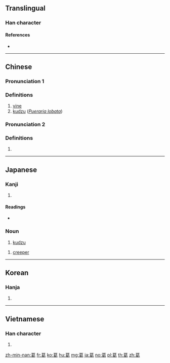 {{character info/new}}
==Translingual==

===Han character===
{{Han char|rn=140|rad=艸|as=09|sn=11|four=44727|canj=TAPV|ids=⿱艹曷}}

====References====
* {{Han ref|kx=1045.100|dkj=31420|dj=1506.060|hdz=53248.030|uh=845B|ud=33883|bh=B8AF|bd=47279}}

----

==Chinese==
{{zh-forms}}

===Pronunciation 1===
{{zh-pron
|m=gé
|c=got3
|mc=y
|oc=y
|ma=
|cat=n
}}

===Definitions===
{{zh-hanzi}}

# [[vine]]
# [[kudzu]] (''[[Pueraria lobata]]'')

===Pronunciation 2===
{{zh-pron
|m=gě
|c=got3
|cat=pn
}}

===Definitions===
{{zh-hanzi}}

# {{surname|lang=zh}}

----

==Japanese==

===Kanji===
{{ja-kanji|grade=|rs=艸09}}

# {{defn|lang=ja|sort=艸09}}

====Readings====
* {{ja-readings|goon=[[かち]] (kachi) {{non-joyo-reading}}|kanon=[[かつ]] (katsu)|kun=[[くず]] (kuzu), [[つづら]] (tsuzura)}}

{{wikipedia|lang=ja}}

===Noun===
{{ja-noun|くず}}

# [[kudzu]]

{{ja-noun|かずら}}

# [[creeper]]

----

==Korean==

===Hanja===
{{ko-hanja|hangeul=갈|eumhun=|rv=gal|mr=kal|y=kal}}

# {{defn|lang=ko|sort=艸09}}

----

==Vietnamese==

===Han character===
{{vi-hantu|[[cát]], [[nhật]]|rs=艸09}}

# {{defn|lang=vi|sort=艸09}}

[[zh-min-nan:葛]]
[[fr:葛]]
[[ko:葛]]
[[hu:葛]]
[[mg:葛]]
[[ja:葛]]
[[no:葛]]
[[pl:葛]]
[[th:葛]]
[[zh:葛]]